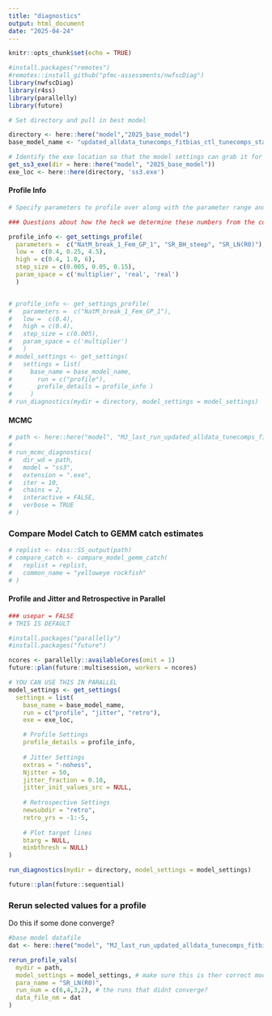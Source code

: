 ```yaml
---
title: "diagnostics"
output: html_document
date: "2025-04-24"
---
```


```r
knitr::opts_chunk$set(echo = TRUE)

#install.packages("remotes")
#remotes::install_github("pfmc-assessments/nwfscDiag")
library(nwfscDiag)
library(r4ss)
library(parallelly)
library(future)

# Set directory and pull in best model

directory <- here::here("model","2025_base_model")
base_model_name <- "updated_alldata_tunecomps_fitbias_ctl_tunecomps_start_20250424"

# Identify the exe location so that the model settings can grab it for running the profiles.
get_ss3_exe(dir = here::here("model", "2025_base_model"))
exe_loc <- here::here(directory, 'ss3.exe')
```

#### Profile Info ####

```r
# Specify parameters to profile over along with the parameter range and step size:

### Questions about how the heck we determine these numbers from the control file?

profile_info <- get_settings_profile(
  parameters =  c("NatM_break_1_Fem_GP_1", "SR_BH_steep", "SR_LN(R0)"),
  low =  c(0.4, 0.25, 4.5),
  high = c(0.4, 1.0, 6),
  step_size = c(0.005, 0.05, 0.15),
  param_space = c('multiplier', 'real', 'real')
  )


# profile_info <- get_settings_profile(
#   parameters =  c("NatM_break_1_Fem_GP_1"),
#   low =  c(0.4),
#   high = c(0.4),
#   step_size = c(0.005),
#   param_space = c('multiplier')
#   )
# model_settings <- get_settings(
#   settings = list(
#     base_name = base_model_name,
#       run = c("profile"),
#       profile_details = profile_info )
#     )
# run_diagnostics(mydir = directory, model_settings = model_settings)
```

#### MCMC ####

```r
# path <- here::here("model", "MJ_last_run_updated_alldata_tunecomps_fitbias_ctl_start_20250416")
# 
# run_mcmc_diagnostics(
#   dir_wd = path,
#   model = "ss3",
#   extension = ".exe",
#   iter = 10,
#   chains = 2,
#   interactive = FALSE,
#   verbose = TRUE
# )

```

### Compare Model Catch to GEMM catch estimates###

```r
# replist <- r4ss::SS_output(path)
# compare_catch <- compare_model_gemm_catch(
#   replist = replist,
#   common_name = "yelloweye rockfish"
# )

```

#### Profile and Jitter and Retrospective in Parallel ####

```r

### usepar = FALSE
# THIS IS DEFAULT

#install.packages("parallelly")
#install.packages("future")

ncores <- parallelly::availableCores(omit = 1)
future::plan(future::multisession, workers = ncores)

# YOU CAN USE THIS IN PARALLEL
model_settings <- get_settings(
  settings = list(
    base_name = base_model_name,
    run = c("profile", "jitter", "retro"),
    exe = exe_loc,

    # Profile Settings
    profile_details = profile_info,
    
    # Jitter Settings
    extras = "-nohess",
    Njitter = 50,
    jitter_fraction = 0.10,
    jitter_init_values_src = NULL,
    
    # Retrospective Settings
    newsubdir = "retro",
    retro_yrs = -1:-5,
    
    # Plot target lines
    btarg = NULL,
    minbthresh = NULL)
)

run_diagnostics(mydir = directory, model_settings = model_settings)

future::plan(future::sequential)

```

### Rerun selected values for a profile ###
Do this if some done converge?

```r
#base model datafile
dat <- here::here("model", "MJ_last_run_updated_alldata_tunecomps_fitbias_ctl_start_20250416", "yelloweye_data")

rerun_profile_vals(
  mydir = path,
  model_settings = model_settings, # make sure this is ther correct model settings
  para_name = "SR_LN(R0)",
  run_num = c(6,4,3,2), # the runs that didnt converge?
  data_file_nm = dat
)

```





